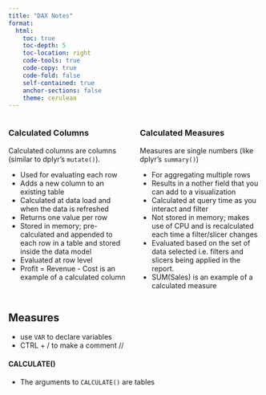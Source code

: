 ```yaml
---
title: "DAX Notes"
format: 
  html:
    toc: true 
    toc-depth: 5
    toc-location: right
    code-tools: true  
    code-copy: true
    code-fold: false
    self-contained: true
    anchor-sections: false
    theme: cerulean
---
```





:::::::::::::: {.columns}
::: {.column width="50%"}

### Calculated Columns

Calculated columns are columns (similar to dplyr's `mutate()`).

- Used for evaluating each row
- Adds a new column to an existing table
- Calculated at data load and when the data is refreshed
- Returns one value per row
- Stored in memory; pre-calculated and appended to each row in a table and stored inside the data model
- Evaluated at row level
- Profit = Revenue - Cost is an example of a calculated column 

:::
::: {.column width="50%"}

### Calculated Measures

Measures are single numbers (like dplyr's `summary()`)

- For aggregating multiple rows
- Results in a nother field that you can add to a visualization
- Calculated at query time as you interact and filter
- Not stored in memory; makes use of CPU and is recalculated each time a filter/slicer changes
- Evaluated based on the set of data selected i.e. filters and slicers being applied in the report.
- SUM(Sales) is an example of a calculated measure

:::
::::::::::::::



## Measures

- use `VAR` to declare variables
- CTRL + / to make a comment //


#### CALCULATE()

- The arguments to `CALCULATE()` are tables